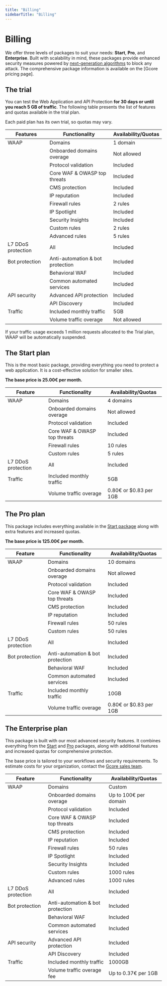```yaml
---
title: "Billing"
sidebarTitle: "Billing"
---
```


# Billing

We offer three levels of packages to suit your needs: **Start**, **Pro**, and **Enterprise**. Built with scalability in mind, these packages provide enhanced security measures powered by [next-generation algorithms](https://gcore.com/docs/waap/about-waap#how-waap-works) to block any attack.  The comprehensive package information is available on the [Gcore pricing page].

## The trial

You can test the Web Application and API Protection **for 30 days or until you reach 5 GB of traffic**. The following table presents the list of features and quotas available in the trial plan.

<Info>
  Each paid plan has its own trial, so quotas may vary.
</Info>

| Features           | Functionality                    | Availability/Quotas |
| ------------------ | -------------------------------- | ------------------- |
| WAAP               | Domains                          | 1 domain            |
|                    | Onboarded domains overage        | Not allowed         |
|                    | Protocol validation              | Included            |
|                    | Core WAF & OWASP top threats     | Included            |
|                    | CMS protection                   | Included            |
|                    | IP reputation                    | Included            |
|                    | Firewall rules                   | 2 rules             |
|                    | IP Spotlight                     | Included            |
|                    | Security Insights                | Included            |
|                    | Custom rules                     | 2 rules             |
|                    | Advanced rules                   | 5 rules             |
| L7 DDoS protection | All                              | Included            |
| Bot protection     | Anti-automation & bot protection | Included            |
|                    | Behavioral WAF                   | Included            |
|                    | Common automated services        | Included            |
| API security       | Advanced API protection          | Included            |
|                    | API Discovery                    | Included            |
| Traffic            | Included monthly traffic         | 5GB                 |
|                    | Volume traffic overage           | Not allowed         |

<Info>
  If your traffic usage exceeds 1 million requests allocated to the Trial plan, WAAP will be automatically suspended.
</Info>

## The Start plan

This is the most basic package, providing everything you need to protect a web application. It is a cost-effective solution for smaller sites.

**The base price is 25.00€ per month.**

| Feature            | Functionality                | Availability/Quotas     |
| ------------------ | ---------------------------- | ----------------------- |
| WAAP               | Domains                      | 4 domains               |
|                    | Onboarded domains overage    | Not allowed             |
|                    | Protocol validation          | Included                |
|                    | Core WAF & OWASP top threats | Included                |
|                    | Firewall rules               | 10 rules                |
|                    | Custom rules                 | 5 rules                 |
| L7 DDoS protection | All                          | Included                |
| Traffic            | Included monthly traffic     | 5GB                     |
|                    | Volume traffic overage       | 0.80€ or \$0.83 per 1GB |

## The Pro plan

This package includes everything available in the [Start package](https://gcore.com/docs/waap/billing#start) along with extra features and increased quotas.

**The base price is 125.00€ per month.**

| Feature            | Functionality                    | Availability/Quotas     |
| ------------------ | -------------------------------- | ----------------------- |
| WAAP               | Domains                          | 10 domains              |
|                    | Onboarded domains overage        | Not allowed             |
|                    | Protocol validation              | Included                |
|                    | Core WAF & OWASP top threats     | Included                |
|                    | CMS protection                   | Included                |
|                    | IP reputation                    | Included                |
|                    | Firewall rules                   | 50 rules                |
|                    | Custom rules                     | 50 rules                |
| L7 DDoS protection | All                              | Included                |
| Bot protection     | Anti-automation & bot protection | Included                |
|                    | Behavioral WAF                   | Included                |
|                    | Common automated services        | Included                |
| Traffic            | Included monthly traffic         | 10GB                    |
|                    | Volume traffic overage           | 0.80€ or \$0.83 per 1GB |

## The Enterprise plan

This package is built with our most advanced security features. It combines everything from the [Start](https://gcore.com/docs/waap/billing#start) and [Pro](https://gcore.com/docs/waap/billing#pro) packages, along with additional features and increased quotas for comprehensive protection.

The base price is tailored to your workflows and security requirements. To estimate costs for your organization, contact the [Gcore sales team](mailto:sales@gcore.com).

| Feature            | Functionality                    | Availability/Quotas   |
| ------------------ | -------------------------------- | --------------------- |
| WAAP               | Domains                          | Custom                |
|                    | Onboarded domains overage        | Up to 100€ per domain |
|                    | Protocol validation              | Included              |
|                    | Core WAF & OWASP top threats     | Included              |
|                    | CMS protection                   | Included              |
|                    | IP reputation                    | Included              |
|                    | Firewall rules                   | 50 rules              |
|                    | IP Spotlight                     | Included              |
|                    | Security Insights                | Included              |
|                    | Custom rules                     | 1000 rules            |
|                    | Advanced rules                   | 1000 rules            |
| L7 DDoS protection | All                              | Included              |
| Bot protection     | Anti-automation & bot protection | Included              |
|                    | Behavioral WAF                   | Included              |
|                    | Common automated services        | Included              |
| API security       | Advanced API protection          | Included              |
|                    | API Discovery                    | Included              |
| Traffic            | Included monthly traffic         | 1000GB                |
|                    | Volume traffic overage fee       | Up to 0.37€ per 1GB   |